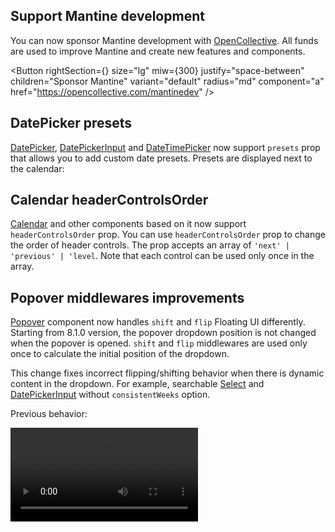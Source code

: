 

## Support Mantine development

You can now sponsor Mantine development with [OpenCollective](https://opencollective.com/mantinedev).
All funds are used to improve Mantine and create new features and components.

<Button
  rightSection={<IconHeartFilled size={22} color="var(--mantine-color-red-7)" />}
  size="lg"
  miw={300}
  justify="space-between"
  children="Sponsor Mantine"
  variant="default"
  radius="md"
  component="a"
  href="https://opencollective.com/mantinedev"
/>

## DatePicker presets

[DatePicker](/dates/date-picker), [DatePickerInput](/dates/date-picker-input)
and [DateTimePicker](/dates/date-time-picker) now support `presets` prop
that allows you to add custom date presets. Presets are displayed next to the calendar:

<Demo data={DatePickerDemos.presetsRange} />

## Calendar headerControlsOrder

[Calendar](/dates/calendar) and other components based on it now support `headerControlsOrder` prop.
You can use `headerControlsOrder` prop to change the order of header controls. The prop accepts an array of
`'next' | 'previous' | 'level`. Note that each control can be used only once in the array.

<Demo data={DatePickerDemos.headerControlsOrder} />

## Popover middlewares improvements

[Popover](/core/popover) component now handles `shift` and `flip` Floating UI
differently. Starting from 8.1.0 version, the popover dropdown position is not
changed when the popover is opened. `shift` and `flip` middlewares are used only
once to calculate the initial position of the dropdown.

This change fixes incorrect flipping/shifting behavior when there is dynamic content
in the dropdown. For example, searchable [Select](/core/select) and [DatePickerInput](/dates/date-picker-input)
without `consistentWeeks` option.

Previous behavior:

<Video src="/assets/8-1-0-popover-previous-behavior.mp4" />

New behavior:

<Video src="/assets/8-1-0-popover-new-behavior.mp4" />


## use-long-press hook

New [use-long-press](/hooks/use-long-press) hook:

<Demo data={HooksDemos.useLongPressDemo} />

## Reference area support in charts

[BarChart](/charts/bar-chart), [AreaChart](/charts/area-chart) and [LineChart](/charts/line-chart)
components now support reference area. Reference area is a rectangular area
that can be used to highlight a specific region of the chart:

<Demo data={BarChartDemos.referenceArea} />

## use-form resetField handler

[use-form](/form/use-form) now has a `resetField` method that resets field value to its initial value:

```tsx
import { useForm } from '@mantine/form'

const form  = useForm({ initialValues: { name: 'John Doe' } });

form.resetField('name'); // resets name field to 'John Doe'
```

## TagsInput isDuplicate prop

You can now use `isDuplicate` prop in [TagsInput](/core/tags-input) component
to control how duplicates are detected. It is a function that receives two arguments:
tag value and current tags. The function must return `true` if the value is duplicate.

Example of using `isDuplicate` to allow using the same value with different casing:

<Demo data={TagsInputDemos.isDuplicate} />

## Slider domain prop

[Slider](/core/slider) component now supports `domain` prop that allows
setting the possible range of values independently of the `min` and `max` values:

<Demo data={SliderDemos.domain} />

## RangeSlider pushOnOverlap prop

[RangeSlider](/core/range-slider) component now supports `pushOnOverlap` prop that defines
whether the slider should push the overlapping thumb when the user drags it.

<Demo data={RangeSliderDemos.pushOnOverlap} />

## Hooks types exports

`@mantine/hooks` package now exports all types used in hooks options and return values.
For example, you can now import [use-uncontrolled](/hooks/use-uncontrolled) types like this:

```tsx
import type { UseUncontrolledOptions, UseUncontrolledReturnValue } from '@mantine/hooks';
```

Types exported from the library:

```tsx
interface UseUncontrolledOptions<T> {
  /** Value for controlled state */
  value?: T;

  /** Initial value for uncontrolled state */
  defaultValue?: T;

  /** Final value for uncontrolled state when value and defaultValue are not provided */
  finalValue?: T;

  /** Controlled state onChange handler */
  onChange?: (value: T) => void;
}

type UseUncontrolledReturnValue<T> = [
  /** Current value */
  T,

  /** Handler to update the state, passes `value` and `payload` to `onChange` */
  (value: T, ...payload: any[]) => void,

  /** True if the state is controlled, false if uncontrolled */
  boolean,
];
```

## zod v4 with use-form

You can now use zod v4 with [use-form](/form/use-form). To use zod 4:
- Update `mantine-form-zod-resolver` to `1.2.1` or later version
- Update zod to version `3.25.0` or later
- Replace `zod` imports with `zod/v4` (only if you have `zod@3` in your `package.json`)
- Replace `zodResolver` with `zod4Resolver` in your code
- All other code remains the same

Example with zod v4:

```tsx
import { z } from 'zod/v4';
import { zod4Resolver } from 'mantine-form-zod-resolver';

const schema = z.object({
  name: z.string().min(2, { message: 'Name should have at least 2 letters' }),
  email: z.email({ message: 'Invalid email' }),
  age: z.number().min(18, { message: 'You must be at least 18 to create an account' }),
});

const form = useForm({
  initialValues: {
    name: '',
    email: '',
    age: 16,
  },
  validate: zod4Resolver(schema),
})
```

## Documentation updates

- [use-debounced-callback](/hooks/use-debounced-callback) documentation was updated to include new `flush` and `flushOnUnmount` features
- Documentation about exported types was added to all applicable hooks

## Other changes

- All components now support `bdrs` style prop to set border radius.
- [DateTimePicker](/dates/date-time-picker) now supports `defaultTimeValue` prop
- [Tooltip](/core/tooltip) now supports `autoContrast` prop.
- Handlers returned from [use-counter](/hooks/use-counter) are now memoized.
- Return value of [use-event-listener](/hooks/use-event-listener), [use-focus-within](/hooks/use-focus-within), [use-focus-trap](/hooks/use-focus-trap), [use-hover](/hooks/use-hover), [use-move](/hooks/use-move), [use-radial-move](/hooks/use-radial-move) changed (`React.RefObject` -> `React.RefCallback`), required to fix incorrect ref handling in several cases. For more information, see the issue on GitHub – [#7406](https://github.com/mantinedev/mantine/issues/7406).
- Deprecated `React.MutableRefObject` type was replaced with `React.RefObject` in all packages to better support React 19 types.
- `positionDependencies` prop is now deprecated in [Tooltip](/core/tooltip), [Popover](/core/popover) and other components based on Popover. The prop is no longer required and can be safely removed. `positionDependencies` prop will be removed in 9.0 release.
